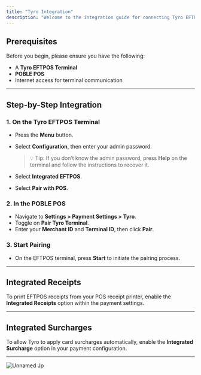 ```yaml
---
title: "Tyro Integration"
description: "Welcome to the integration guide for connecting Tyro EFTPOS with your POS. Follow the steps below to set up and start accepting payments via Tyro."
---
```


## Prerequisites

Before you begin, please ensure you have the following:

- A **Tyro EFTPOS Terminal**
- **POBLE POS**
- Internet access for terminal communication

---

## Step-by-Step Integration

### 1. On the Tyro EFTPOS Terminal

- Press the **Menu** button.
- Select **Configuration**, then enter your admin password.

  > 💡 Tip: If you don’t know the admin password, press **Help** on the terminal and follow the instructions to recover it.
- Select **Integrated EFTPOS**.
- Select **Pair with POS**.

### 2. In the POBLE POS

- Navigate to **Settings \> Payment Settings \> Tyro**.
- Toggle on **Pair Tyro Terminal**.
- Enter your **Merchant ID** and **Terminal ID**, then click **Pair**.

### 3. Start Pairing

- On the EFTPOS terminal, press **Start** to initiate the pairing process.

---

## Integrated Receipts

To print EFTPOS receipts from your POS receipt printer, enable the **Integrated Receipts** option within the payment settings.

---

## Integrated Surcharges

To allow Tyro to apply card surcharges automatically, enable the **Integrated Surcharge** option in your payment configuration.

---

![Unnamed Jp](/images/unnamed.jpg)